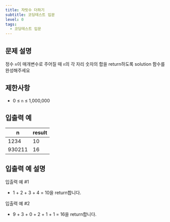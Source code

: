 ```yaml
---
title: 자릿수 더하기
subtitle: 코딩테스트 입문
level: 0
tags:
  - 코딩테스트 입문
---
```


## 문제 설명

정수 `n`이 매개변수로 주어질 때 `n`의 각 자리 숫자의 합을 return하도록 solution 함수를 완성해주세요

## 제한사항

- 0 ≤ `n` ≤ 1,000,000

## 입출력 예

| n      | result |
| ------ | ------ |
| 1234   | 10     |
| 930211 | 16     |

## 입출력 예 설명

입출력 예 #1

- 1 + 2 + 3 + 4 = 10을 return합니다.

입출력 예 #2

- 9 + 3 + 0 + 2 + 1 + 1 = 16을 return합니다.
